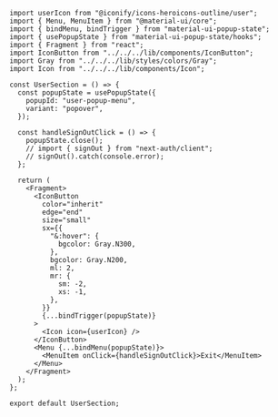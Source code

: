
<Meta title="Examples/Menu" />

<MdxThemeProvider>
  <UserSection />
</MdxThemeProvider>

```tsx
import userIcon from "@iconify/icons-heroicons-outline/user";
import { Menu, MenuItem } from "@material-ui/core";
import { bindMenu, bindTrigger } from "material-ui-popup-state";
import { usePopupState } from "material-ui-popup-state/hooks";
import { Fragment } from "react";
import IconButton from "../../../lib/components/IconButton";
import Gray from "../../../lib/styles/colors/Gray";
import Icon from "../../../lib/components/Icon";

const UserSection = () => {
  const popupState = usePopupState({
    popupId: "user-popup-menu",
    variant: "popover",
  });

  const handleSignOutClick = () => {
    popupState.close();
    // import { signOut } from "next-auth/client";
    // signOut().catch(console.error);
  };

  return (
    <Fragment>
      <IconButton
        color="inherit"
        edge="end"
        size="small"
        sx={{
          "&:hover": {
            bgcolor: Gray.N300,
          },
          bgcolor: Gray.N200,
          ml: 2,
          mr: {
            sm: -2,
            xs: -1,
          },
        }}
        {...bindTrigger(popupState)}
      >
        <Icon icon={userIcon} />
      </IconButton>
      <Menu {...bindMenu(popupState)}>
        <MenuItem onClick={handleSignOutClick}>Exit</MenuItem>
      </Menu>
    </Fragment>
  );
};

export default UserSection;
```
